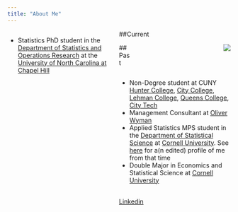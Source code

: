 ```yaml
---
title: "About Me"
---
```


<style>
.column-left{
  float: left;
  width: 50%;
  text-align: left;
}

.column-right{
  float: right;
  width: 45%;
  text-align: right;
}
</style>


##Current
<div class="column-left">
- Statistics PhD student in the [Department of Statistics and Operations Research](http://stat-or.unc.edu) at the [University of North Carolina at Chapel Hill](http://www.unc.edu)
</div>

<div class="column-right">
![](gov island headshot2.jpg)
</div>

##Past

<div class="column-left">
- Non-Degree student at CUNY [Hunter College](http://www.hunter.cuny.edu), [City College](http://www.ccny.cuny.edu), [Lehman College](http://Lehman.cuny.edu), [Queens College](http://www.qc.cuny.edu), [City Tech](http://www.citytech.cuny.edu)
- Management Consultant at [Oliver Wyman](http://oliverwyman.com)
- Applied Statistics MPS student in the [Department of Statistical Science](https://stat.cornell.edu/) at [Cornell University](https://cornell.edu). See [here](https://stat.cornell.edu/news/student-profiles/benjamin-leinwand-statistical-science-mps-and-ugrad-alum) for a(n edited) profile of me from that time
- Double Major in Economics and Statistical Science at [Cornell University](http://cornell.edu) <br />
<br />

 <p> 
[Linkedin](https://www.linkedin.com/in/benjamin-leinwand-b1415033)
 </p> 
 
</div>



      
        
          
            
